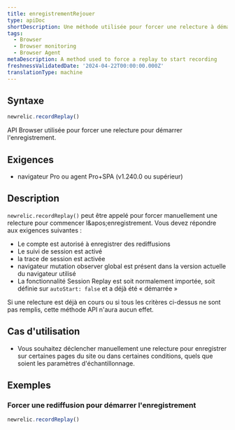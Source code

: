 ```yaml
---
title: enregistrementRejouer
type: apiDoc
shortDescription: Une méthode utilisée pour forcer une relecture à démarrer l'enregistrement
tags:
  - Browser
  - Browser monitoring
  - Browser Agent
metaDescription: A method used to force a replay to start recording
freshnessValidatedDate: '2024-04-22T00:00:00.000Z'
translationType: machine
---
```


## Syntaxe

```js
newrelic.recordReplay()
```

API Browser utilisée pour forcer une relecture pour démarrer l'enregistrement.

## Exigences

* navigateur Pro ou agent Pro+SPA (v1.240.0 ou supérieur)

## Description

`newrelic.recordReplay()` peut être appelé pour forcer manuellement une relecture pour commencer l&amp;apos;enregistrement. Vous devez répondre aux exigences suivantes :

* Le compte est autorisé à enregistrer des rediffusions
* Le suivi de session est activé
* la trace de session est activée
* navigateur mutation observer global est présent dans la version actuelle du navigateur utilisé
* La fonctionnalité Session Replay est soit normalement importée, soit définie sur `autoStart: false` et a déjà été « démarrée »

Si une relecture est déjà en cours ou si tous les critères ci-dessus ne sont pas remplis, cette méthode API n'aura aucun effet.

## Cas d'utilisation

* Vous souhaitez déclencher manuellement une relecture pour enregistrer sur certaines pages du site ou dans certaines conditions, quels que soient les paramètres d'échantillonnage.

## Exemples

### Forcer une rediffusion pour démarrer l'enregistrement

```js
newrelic.recordReplay()
```